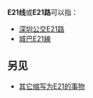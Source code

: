 {{线路名消歧义}}
'''E21线'''或'''E21路'''可以指：
* [[深圳公交E21路|深圳公交E21路]]
* [[城巴E21線|城巴E21線]]

==另见==
* [[E21|其它缩写为E21的事物]]
{{disambig|cat=四字路线名消歧义}}